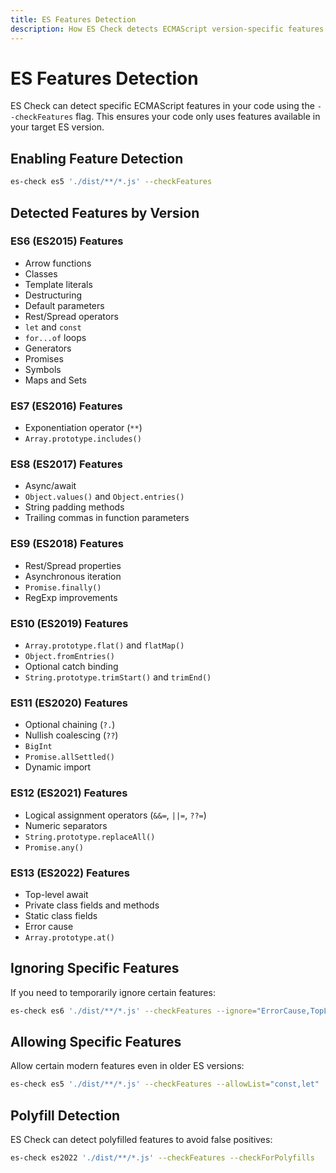 ```yaml
---
title: ES Features Detection
description: How ES Check detects ECMAScript version-specific features
---
```


# ES Features Detection

ES Check can detect specific ECMAScript features in your code using the `--checkFeatures` flag. This ensures your code only uses features available in your target ES version.

## Enabling Feature Detection

```bash
es-check es5 './dist/**/*.js' --checkFeatures
```

## Detected Features by Version

### ES6 (ES2015) Features
- Arrow functions
- Classes
- Template literals
- Destructuring
- Default parameters
- Rest/Spread operators
- `let` and `const`
- `for...of` loops
- Generators
- Promises
- Symbols
- Maps and Sets

### ES7 (ES2016) Features
- Exponentiation operator (`**`)
- `Array.prototype.includes()`

### ES8 (ES2017) Features
- Async/await
- `Object.values()` and `Object.entries()`
- String padding methods
- Trailing commas in function parameters

### ES9 (ES2018) Features
- Rest/Spread properties
- Asynchronous iteration
- `Promise.finally()`
- RegExp improvements

### ES10 (ES2019) Features
- `Array.prototype.flat()` and `flatMap()`
- `Object.fromEntries()`
- Optional catch binding
- `String.prototype.trimStart()` and `trimEnd()`

### ES11 (ES2020) Features
- Optional chaining (`?.`)
- Nullish coalescing (`??`)
- `BigInt`
- `Promise.allSettled()`
- Dynamic import

### ES12 (ES2021) Features
- Logical assignment operators (`&&=`, `||=`, `??=`)
- Numeric separators
- `String.prototype.replaceAll()`
- `Promise.any()`

### ES13 (ES2022) Features
- Top-level await
- Private class fields and methods
- Static class fields
- Error cause
- `Array.prototype.at()`

## Ignoring Specific Features

If you need to temporarily ignore certain features:

```bash
es-check es6 './dist/**/*.js' --checkFeatures --ignore="ErrorCause,TopLevelAwait"
```

## Allowing Specific Features

Allow certain modern features even in older ES versions:

```bash
es-check es5 './dist/**/*.js' --checkFeatures --allowList="const,let"
```

## Polyfill Detection

ES Check can detect polyfilled features to avoid false positives:

```bash
es-check es2022 './dist/**/*.js' --checkFeatures --checkForPolyfills
```